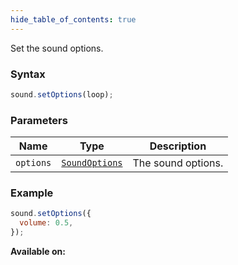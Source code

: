 ```yaml
---
hide_table_of_contents: true
---
```



Set the sound options.

### Syntax

```js
sound.setOptions(loop);
```

### Parameters

| Name      | Type                                      | Description        |
| --------- | ----------------------------------------- | ------------------ |
| `options` | [`SoundOptions`](/sdk/types/SoundOptions) | The sound options. |

### Example

```js
sound.setOptions({
  volume: 0.5,
});
```

**Available on:** <ClientTag />
